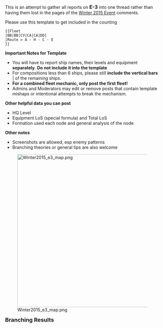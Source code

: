 This is an attempt to gather all reports on <span style="font-size:16px; font-weight:bold;">E-3</span> into one thread rather than having them lost in the pages of the [[Winter 2015 Event]] comments.

Please use this template to get included in the counting
<pre>
{{Fleet
|BB|BB|CV|CA|CA|DD|
|Route = A - H - C - E
}}
</pre>
'''Important Notes for Template'''
* You will have to report ship names, their levels and equipment '''separately'''. '''Do not include it into the template'''
* For compositions less than 6 ships, please still '''include the vertical bars''' | of the remaining ships.
* '''For a combined fleet mechanic, only post the first fleet!'''
* Admins and Moderators may edit or remove posts that contain template mishaps or intentional attempts to break the mechanism.

'''Other helpful data you can post'''
* HQ Level
* Equipment LoS (special formula) and Total LoS
* Formation used each node and general analysis of the node

'''Other notes'''
* Screenshots are allowed, esp enemy patterns
* Branching theories or general tips are also welcome


[[File:Winter2015 e3 map.png|500px|center|link=]]


'''<span style="font-size:18px;">Branching Results</span>'''<br />
{{FleetsCompiled}}<ac_metadata title="[Winter 2015 Event] Reports: E-3" related_topics="Events|Winter 2015 Event|Recent Updates"> </ac_metadata>